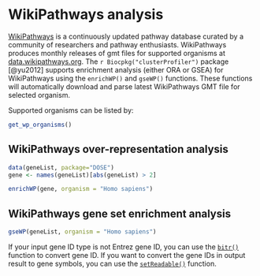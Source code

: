 # WikiPathways analysis


[WikiPathways](https://www.wikipathways.org) is a continuously updated pathway database curated by a community of researchers and pathway enthusiasts. WikiPathways produces monthly releases of gmt files for supported organisms at [data.wikipathways.org](http://data.wikipathways.org/current/gmt/). The `r Biocpkg("clusterProfiler")` package [@yu2012] supports enrichment analysis (either ORA or GSEA) for WikiPathways using the `enrichWP()` and `gseWP()` functions. These functions will automatically download and parse latest WikiPathways GMT file for selected organism.


Supported organisms can be listed by:

```r
get_wp_organisms()
```


<!--


Download the appropriate gmt file and then generate `TERM2GENE` and `TERM2NAME` to use `enricher()` and `GSEA()` functions. 

Use can download wikiPathways manually:

```r
###################################
# download file manually
# 1. visit the website, http://data.wikipathways.org/current/gmt/, to get the url
# 2. use the following code to download it
####################################
url <- "http://data.wikipathways.org/current/gmt/wikipathways-20200810-gmt-Homo_sapiens.gmt"
wpgmtfile <- "wikiPathways-HS.gmt"
download.file(url, destfile = wpgmtfile)
```

As an alternative to manually downloading gmt files, install the `r Biocpkg("rWikiPathways")` to gain scripting access to the latest gmt files using the `downloadPathwayArchive()` function.


```r
## supported organisms can be accessed via the following command:
## rWikiPathways::listOrganisms()

wpgmtfile <- rWikiPathways::downloadPathwayArchive(organism="Homo sapiens", format = "gmt")
```

Once the GMT file was downloaded, we can use `read.gmt.wp()` to parse it. Note that the `read.gmt.wp()` function is designed for WikiPathways GMT file. For ordinary GMT file, please use the `read.gmt()` function.

```r
wp2gene <- read.gmt.wp(wpgmtfile)
#TERM2GENE
wpid2gene <- wp2gene %>% dplyr::select(wpid, gene) 
#TERM2NAME
wpid2name <- wp2gene %>% dplyr::select(wpid, name) 

ewp <- enricher(gene, TERM2GENE = wpid2gene, TERM2NAME = wpid2name)
head(ewp)

ewp2 <- GSEA(geneList, TERM2GENE = wpid2gene, TERM2NAME = wpid2name, verbose=FALSE)
head(ewp2)
```
-->


## WikiPathways over-representation analysis {#clusterprofiler-wikipathway-ora}

```r
data(geneList, package="DOSE")
gene <- names(geneList)[abs(geneList) > 2]

enrichWP(gene, organism = "Homo sapiens")
```

## WikiPathways gene set enrichment analysis {#clusterprofiler-wikipathway-gsea}


```r
gseWP(geneList, organism = "Homo sapiens")
```


If your input gene ID type is not Entrez gene ID, you can use the [`bitr()`](#bitr) function to convert gene ID. If you want to convert the gene IDs in output result to gene symbols, you can use the [`setReadable()`](#setReadable) function.




